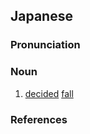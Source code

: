 ==Japanese==
{{ja-kanjitab|き|とう|yomi=o}}

===Pronunciation===
{{ja-pron|yomi=o|きとう|acc=0|acc_ref=DJR}}

===Noun===
{{ja-noun|きとう|hhira=きたう}}

# [[decided]] [[fall]]

===References===
<references/>